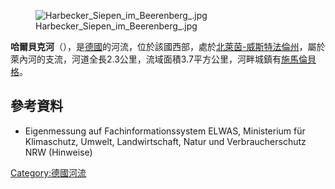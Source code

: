 {{Onesource|time=2020-07-26T02:42:17+00:00}}
{{Coord|51.136301|N|8.229114|E|display=title}}

[[Image:Harbecker_Siepen_im_Beerenberg_.jpg|right]]

'''哈爾貝克河'''（{{lang-de|Harbecke}}），是[[德國|德國]]的河流，位於該國西部，處於[[北萊茵-威斯特法倫州|北萊茵-威斯特法倫州]]，屬於萊內河的支流，河道全長2.3公里，流域面積3.7平方公里，河畔城鎮有[[施馬倫貝格|施馬倫貝格]]。

==參考資料==
* Eigenmessung auf Fachinformationssystem ELWAS, Ministerium für Klimaschutz, Umwelt, Landwirtschaft, Natur und Verbraucherschutz NRW (Hinweise)

{{Germany-geo-stub}}
[[Category:德國河流|Category:德國河流]]